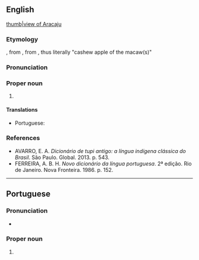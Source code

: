 ==English==
{{wikipedia}}
[[file:Curva da Avenida Beira Mar Aracaju.jpg|thumb|view of Aracaju]]

===Etymology===
{{bor|en|pt| Aracaju|withtext=1}}, from {{der|en|tpw|[[Aráakaîu]]}}, from {{compound|tpw| ará|t1=macaw|akaîu|t2=cashew apple}}, thus literally "cashew apple of the macaw(s)"

===Pronunciation===
{{rfp||en|lang=en}}

===Proper noun===
{{en-proper noun}}

# {{place:state capital of Brazil|en|state=Sergipe}}

====Translations====
{{trans-top|state capital of Sergipe, Brazil}}
* Portuguese: {{t+|pt|Aracaju|f}}
{{trans-mid}}
{{trans-bottom}}

===References===
* AVARRO, E. A. ''Dicionário de tupi antigo: a língua indígena clássica do Brasil''. São Paulo. Global. 2013. p. 543.
* FERREIRA, A. B. H. ''Novo dicionário da língua portuguesa''. 2ª edição. Rio de Janeiro. Nova Fronteira. 1986. p. 152.
----

==Portuguese==

===Pronunciation===
* {{IPA|[aɾakaˈʒu]|lang=pt}}

===Proper noun===
{{pt-proper noun|f}}

# {{place:state capital of Brazil|pt|Aracaju|state=Sergipe}}